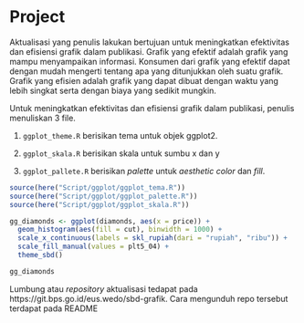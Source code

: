 # Project

Aktualisasi yang penulis lakukan bertujuan untuk meningkatkan efektivitas dan efisiensi grafik dalam publikasi.
Grafik yang efektif adalah grafik yang mampu menyampaikan informasi.
Konsumen dari grafik yang efektif dapat dengan mudah mengerti tentang apa yang ditunjukkan oleh suatu grafik.
Grafik yang efisien adalah grafik yang dapat dibuat dengan waktu yang lebih singkat serta dengan biaya yang sedikit mungkin.

Untuk meningkatkan efektivitas dan efisiensi grafik dalam publikasi, penulis menuliskan 3 file.

1. `ggplot_theme.R` berisikan tema untuk  objek ggplot2.

2. `ggplot_skala.R` berisikan skala untuk sumbu x dan y

3. `ggplot_pallete.R` berisikan *palette* untuk *aesthetic* *color* dan *fill*.

```r
source(here("Script/ggplot/ggplot_tema.R"))
source(here("Script/ggplot/ggplot_palette.R"))
source(here("Script/ggplot/ggplot_skala.R"))

gg_diamonds <- ggplot(diamonds, aes(x = price)) +
  geom_histogram(aes(fill = cut), binwidth = 1000) +
  scale_x_continuous(labels = skl_rupiah(dari = "rupiah", "ribu")) +
  scale_fill_manual(values = plt5_04) +
  theme_sbd()

gg_diamonds
```

Lumbung atau *repository* aktualisasi tedapat pada https://git.bps.go.id/eus.wedo/sbd-grafik.
Cara mengunduh repo tersebut terdapat pada README









